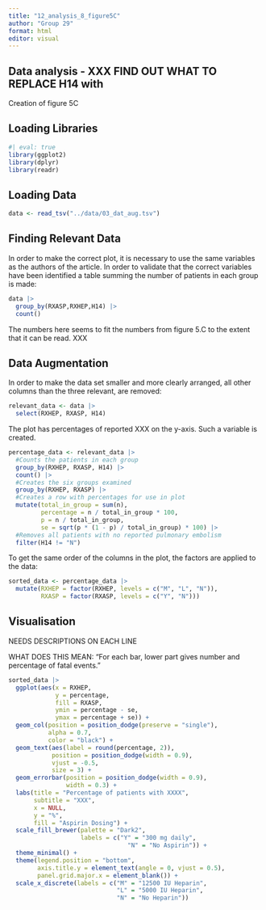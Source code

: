 ```yaml
---
title: "12_analysis_8_figure5C"
author: "Group 29"
format: html
editor: visual
---
```


## Data analysis - XXX FIND OUT WHAT TO REPLACE H14 with

Creation of figure 5C

## Loading Libraries

```r
#| eval: true
library(ggplot2)
library(dplyr)
library(readr)
```

## Loading Data

```r
data <- read_tsv("../data/03_dat_aug.tsv")
```

## Finding Relevant Data

In order to make the correct plot, it is necessary to use the same variables as the authors of the article. In order to validate that the correct variables have been identified a table summing the number of patients in each group is made:

```r
data |> 
  group_by(RXASP,RXHEP,H14) |> 
  count()
```

The numbers here seems to fit the numbers from figure 5.C to the extent that it can be read. XXX

## Data Augmentation

In order to make the data set smaller and more clearly arranged, all other columns than the three relevant, are removed:

```r
relevant_data <- data |> 
  select(RXHEP, RXASP, H14) 
```

The plot has percentages of reported XXX on the y-axis. Such a variable is created.

```r
percentage_data <- relevant_data |>
  #Counts the patients in each group
  group_by(RXHEP, RXASP, H14) |> 
  count() |> 
  #Creates the six groups examined
  group_by(RXHEP, RXASP) |> 
  #Creates a row with percentages for use in plot
  mutate(total_in_group = sum(n),
         percentage = n / total_in_group * 100,
         p = n / total_in_group,
         se = sqrt(p * (1 - p) / total_in_group) * 100) |> 
  #Removes all patients with no reported pulmonary embolism
  filter(H14 != "N") 
```

To get the same order of the columns in the plot, the factors are applied to the data:

```r
sorted_data <- percentage_data |> 
  mutate(RXHEP = factor(RXHEP, levels = c("M", "L", "N")),
         RXASP = factor(RXASP, levels = c("Y", "N")))
```

## Visualisation

NEEDS DESCRIPTIONS ON EACH LINE

WHAT DOES THIS MEAN: "For each bar, lower part gives number and percentage of fatal events."

```r
sorted_data |>   
  ggplot(aes(x = RXHEP,
             y = percentage,
             fill = RXASP,
             ymin = percentage - se,
             ymax = percentage + se)) +
  geom_col(position = position_dodge(preserve = "single"),
           alpha = 0.7,
           color = "black") +
  geom_text(aes(label = round(percentage, 2)),
            position = position_dodge(width = 0.9),
            vjust = -0.5,
            size = 3) +
  geom_errorbar(position = position_dodge(width = 0.9),
                width = 0.3) +
  labs(title = "Percentage of patients with XXXX",
       subtitle = "XXX",
       x = NULL,
       y = "%",
       fill = "Aspirin Dosing") +
  scale_fill_brewer(palette = "Dark2",
                    labels = c("Y" = "300 mg daily",
                                 "N" = "No Aspirin")) +
  theme_minimal() +
  theme(legend.position = "bottom",
        axis.title.y = element_text(angle = 0, vjust = 0.5),
        panel.grid.major.x = element_blank()) +
  scale_x_discrete(labels = c("M" = "12500 IU Heparin",
                              "L" = "5000 IU Heparin",
                              "N" = "No Heparin"))
```
